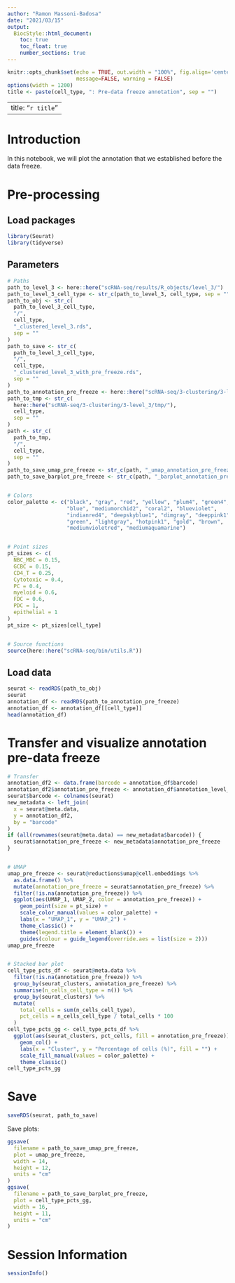 ```yaml
---
author: "Ramon Massoni-Badosa"
date: "2021/03/15"
output: 
  BiocStyle::html_document:
    toc: true
    toc_float: true
    number_sections: true
---
```


```r
knitr::opts_chunk$set(echo = TRUE, out.width = "100%", fig.align='center', 
                      message=FALSE, warning = FALSE)
options(width = 1200)
title <- paste(cell_type, ": Pre-data freeze annotation", sep = "")
```

---
title: "`r title`"
---

# Introduction

In this notebook, we will plot the annotation that we established before the data freeze.


# Pre-processing

## Load packages

```r
library(Seurat)
library(tidyverse)
```


## Parameters

```r
# Paths
path_to_level_3 <- here::here("scRNA-seq/results/R_objects/level_3/")
path_to_level_3_cell_type <- str_c(path_to_level_3, cell_type, sep = "")
path_to_obj <- str_c(
  path_to_level_3_cell_type,
  "/",
  cell_type,
  "_clustered_level_3.rds",
  sep = ""
)
path_to_save <- str_c(
  path_to_level_3_cell_type,
  "/",
  cell_type,
  "_clustered_level_3_with_pre_freeze.rds",
  sep = ""
)
path_to_annotation_pre_freeze <- here::here("scRNA-seq/3-clustering/3-level_3/tmp/annotation_df_pre_data_freeze_barcodes_all.rds") 
path_to_tmp <- str_c(
  here::here("scRNA-seq/3-clustering/3-level_3/tmp/"),
  cell_type,
  sep = ""
)
path <- str_c(
  path_to_tmp,
  "/",
  cell_type,
  sep = ""
)
path_to_save_umap_pre_freeze <- str_c(path, "_umap_annotation_pre_freeze.png")
path_to_save_barplot_pre_freeze <- str_c(path, "_barplot_annotation_pre_freeze.png")


# Colors
color_palette <- c("black", "gray", "red", "yellow", "plum4", "green4",
                   "blue", "mediumorchid2", "coral2", "blueviolet",
                   "indianred4", "deepskyblue1", "dimgray", "deeppink1",
                   "green", "lightgray", "hotpink1", "gold", "brown",
                   "mediumvioletred", "mediumaquamarine")


# Point sizes
pt_sizes <- c(
  NBC_MBC = 0.15,
  GCBC = 0.15,
  CD4_T = 0.25,
  Cytotoxic = 0.4,
  PC = 0.4,
  myeloid = 0.6,
  FDC = 0.6,
  PDC = 1,
  epithelial = 1
)
pt_size <- pt_sizes[cell_type]


# Source functions
source(here::here("scRNA-seq/bin/utils.R"))
```


## Load data

```r
seurat <- readRDS(path_to_obj)
seurat
annotation_df <- readRDS(path_to_annotation_pre_freeze)
annotation_df <- annotation_df[[cell_type]]
head(annotation_df)
```


# Transfer and visualize annotation pre-data freeze

```r
# Transfer
annotation_df2 <- data.frame(barcode = annotation_df$barcode)
annotation_df2$annotation_pre_freeze <- annotation_df$annotation_level_2
seurat$barcode <- colnames(seurat)
new_metadata <- left_join(
  x = seurat@meta.data,
  y = annotation_df2,
  by = "barcode"
)
if (all(rownames(seurat@meta.data) == new_metadata$barcode)) {
  seurat$annotation_pre_freeze <- new_metadata$annotation_pre_freeze
}


# UMAP
umap_pre_freeze <- seurat@reductions$umap@cell.embeddings %>%
  as.data.frame() %>%
  mutate(annotation_pre_freeze = seurat$annotation_pre_freeze) %>%
  filter(!is.na(annotation_pre_freeze)) %>%
  ggplot(aes(UMAP_1, UMAP_2, color = annotation_pre_freeze)) +
    geom_point(size = pt_size) +
    scale_color_manual(values = color_palette) +
    labs(x = "UMAP_1", y = "UMAP_2") +
    theme_classic() +
    theme(legend.title = element_blank()) +
    guides(colour = guide_legend(override.aes = list(size = 2)))
umap_pre_freeze


# Stacked bar plot
cell_type_pcts_df <- seurat@meta.data %>%
  filter(!is.na(annotation_pre_freeze)) %>%
  group_by(seurat_clusters, annotation_pre_freeze) %>%
  summarise(n_cells_cell_type = n()) %>% 
  group_by(seurat_clusters) %>%
  mutate(
    total_cells = sum(n_cells_cell_type),
    pct_cells = n_cells_cell_type / total_cells * 100
  )
cell_type_pcts_gg <- cell_type_pcts_df %>%
  ggplot(aes(seurat_clusters, pct_cells, fill = annotation_pre_freeze)) +
    geom_col() +
    labs(x = "Cluster", y = "Percentage of cells (%)", fill = "") +
    scale_fill_manual(values = color_palette) +
    theme_classic()
cell_type_pcts_gg
```


# Save

```r
saveRDS(seurat, path_to_save)
```


Save plots:

```r
ggsave(
  filename = path_to_save_umap_pre_freeze,
  plot = umap_pre_freeze,
  width = 14,
  height = 12,
  units = "cm"
)
ggsave(
  filename = path_to_save_barplot_pre_freeze,
  plot = cell_type_pcts_gg,
  width = 16,
  height = 11,
  units = "cm"
)
```


# Session Information

```r
sessionInfo()
```
